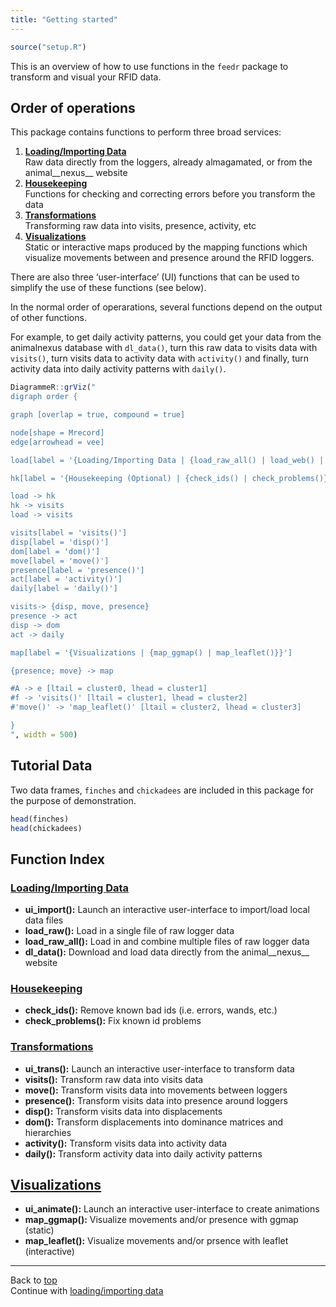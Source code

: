 ```yaml
---
title: "Getting started"
---
```


```r
source("setup.R")
```

<!-- Render entire site:
rmarkdown::render_site("./docs/") -->


This is an overview of how to use functions in the `feedr` package to transform and visual your RFID data.

## Order of operations
This package contains functions to perform three broad services: 

1. [__Loading/Importing Data__](#load)  
    Raw data directly from the loggers, already almagamated, or from the animal__nexus__ website 
2. [__Housekeeping__](#hk)  
    Functions for checking and correcting errors before you transform the data
3. [__Transformations__](#trans)  
    Transforming raw data into visits, presence, activity, etc
4. [__Visualizations__](#vis)  
    Static or interactive maps produced by the mapping functions which visualize movements between and presence around the RFID loggers.

There are also three 'user-interface' (UI) functions that can be used to simplify the use of these functions (see below).

In the normal order of operarations, several functions depend on the output of other functions.

For example, to get daily activity patterns, you could get your data from the animalnexus database with `dl_data()`, turn this raw data to visits data with `visits()`, turn visits data to activity data with `activity()` and finally, turn activity data into daily activity patterns with `daily()`.

```r
DiagrammeR::grViz("
digraph order {

graph [overlap = true, compound = true]

node[shape = Mrecord]
edge[arrowhead = vee]

load[label = '{Loading/Importing Data | {load_raw_all() | load_web() | dl_data()}}']

hk[label = '{Housekeeping (Optional) | {check_ids() | check_problems()}}', width = 3]

load -> hk
hk -> visits
load -> visits

visits[label = 'visits()']
disp[label = 'disp()']
dom[label = 'dom()']
move[label = 'move()']
presence[label = 'presence()']
act[label = 'activity()']
daily[label = 'daily()']

visits-> {disp, move, presence}
presence -> act
disp -> dom
act -> daily

map[label = '{Visualizations | {map_ggmap() | map_leaflet()}}']

{presence; move} -> map

#A -> e [ltail = cluster0, lhead = cluster1]
#f -> 'visits()' [ltail = cluster1, lhead = cluster2]
#'move()' -> 'map_leaflet()' [ltail = cluster2, lhead = cluster3]

}
", width = 500)
```

## Tutorial Data
Two data frames, `finches` and `chickadees` are included in this package for the purpose of demonstration.

```r
head(finches)
head(chickadees)
```

## Function Index

### [Loading/Importing Data](load.html)
<a id = "load"></a>

- __ui_import():__ Launch an interactive user-interface to import/load local data files
- __load_raw():__ Load in a single file of raw logger data
- __load_raw_all():__ Load in and combine multiple files of raw logger data
- __dl_data():__ Download and load data directly from the animal__nexus__ website

### [Housekeeping](housekeeping.html)
<a id = "hk"></a>

- __check_ids():__ Remove known bad ids (i.e. errors, wands, etc.)
- __check_problems():__ Fix known id problems

### [Transformations](transformations.html)
<a id = "trans"></a>

- __ui_trans():__ Launch an interactive user-interface to transform data
- __visits():__ Transform raw data into visits data
- __move():__ Transform visits data into movements between loggers
- __presence():__ Transform visits data into presence around loggers
- __disp():__ Transform visits data into displacements
- __dom():__ Transform displacements into dominance matrices and hierarchies
- __activity():__ Transform visits data into activity data
- __daily():__ Transform activity data into daily activity patterns

## [Visualizations](maps.html)
<a id = "vis"></a>

- __ui_animate():__ Launch an interactive user-interface to create animations
- __map_ggmap():__ Visualize movements and/or presence with ggmap (static)
- __map_leaflet():__ Visualize movements and/or prsence with leaflet (interactive)

-----------------------------------------
Back to [top](#top)  
Continue with [loading/importing data](load.html)
